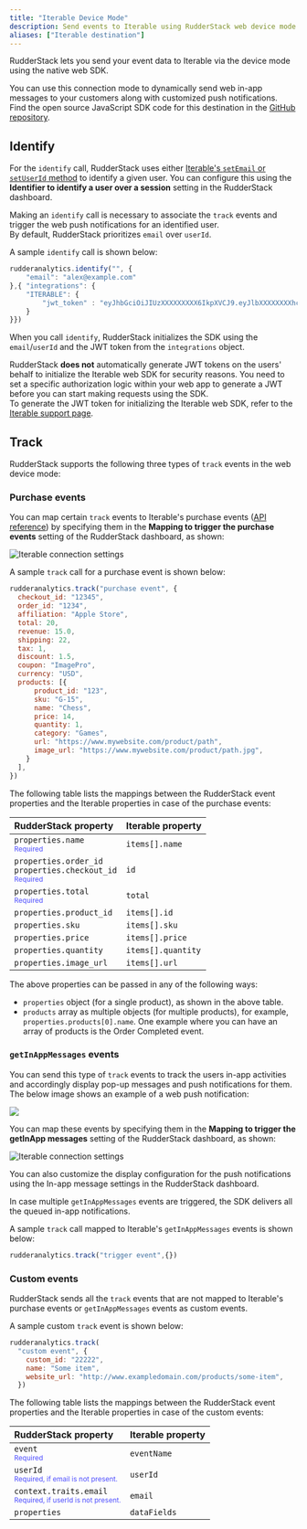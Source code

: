 ```yaml
---
title: "Iterable Device Mode"
description: Send events to Iterable using RudderStack web device mode.
aliases: ["Iterable destination"]
---
```


RudderStack lets you send your event data to Iterable via the <Link to="/destinations/rudderstack-connection-modes/#device-mode">device mode</Link> using the native web SDK.

<div class="successBlock">
You can use this connection mode to dynamically send web in-app messages to your customers along with customized push notifications.
</div>

<div class="infoBlock">
Find the open source JavaScript SDK code for this destination in the <a href="https://github.com/rudderlabs/rudder-sdk-js/tree/production/src/integrations/Iterable">GitHub repository</a>.
</div>

## Identify

For the <Link to="/event-spec/standard-events/identify/">`identify`</Link> call, RudderStack uses either <a href="https://github.com/Iterable/iterable-web-sdk#initialize">Iterable's `setEmail` or `setUserId` method</a> to identify a given user. You can configure this using the <Link to="/destinations/streaming-destinations/iterable/setting-up-iterable/#web-sdk-settings">**Identifier to identify a user over a session**</Link> setting in the RudderStack dashboard.

<div class="infoBlock">
Making an <code class="inline-code">identify</code> call is necessary to associate the <code class="inline-code">track</code> events and trigger the web push notifications for an identified user.
</div>

<div class="infoBlock">
By default, RudderStack prioritizes <code class="inline-code">email</code> over <code class="inline-code">userId</code>.
</div>

A sample `identify` call is shown below:

```javascript
rudderanalytics.identify("", {
    "email": "alex@example.com"
},{ "integrations": {
    "ITERABLE": {
        "jwt_token" : "eyJhbGciOiJIUzXXXXXXXXX6IkpXVCJ9.eyJlbXXXXXXXXhc2hhc3ZpQHJ1ZGRlcnN0XXXXXXXXXXdCI6MTY2NTAzMTkzNCwiZXhwIjXXXXXXXXxNjY2MDMxOTM0fQ.u0wwq6YOB2GXXXXXXXXX2O9GUpW6BHRF5PCmk"
    }
}})
```

When you call `identify`, RudderStack initializes the SDK using the `email`/`userId` and the JWT token from the `integrations` object.

<div class="warningBlock">
RudderStack <strong>does not</strong> automatically generate JWT tokens on the users' behalf to initialize the Iterable web SDK for security reasons. You need to set a specific authorization logic within your web app to generate a JWT before you can start making requests using the SDK.
</div>

<div class="infoBlock">
To generate the JWT token for initializing the Iterable web SDK, refer to the <a href="https://support.iterable.com/hc/en-us/articles/360050801231-JWT-Enabled-API-Keys-#sample-python-code-for-jwt-generation">Iterable support page</a>.
</div>

## Track

RudderStack supports the following three types of <Link to="/event-spec/standard-events/track">`track`</Link> events in the web device mode:

### Purchase events

You can map certain `track` events to Iterable's purchase events ([API reference](https://api.iterable.com/api/docs#commerce_trackPurchase)) by specifying them in the <Link to="/destinations/streaming-destinations/iterable/setting-up-iterable/#web-sdk-settings">**Mapping to trigger the purchase events**</Link> setting of the RudderStack dashboard, as shown:

<img src="../../../assets/event-stream-destinations/iterable-purchaseevents.png" alt="Iterable connection settings" />

A sample `track` call for a purchase event is shown below:

```javascript
rudderanalytics.track("purchase event", {
  checkout_id: "12345",
  order_id: "1234",
  affiliation: "Apple Store",
  total: 20,
  revenue: 15.0,
  shipping: 22,
  tax: 1,
  discount: 1.5,
  coupon: "ImagePro",
  currency: "USD",
  products: [{
      product_id: "123",
      sku: "G-15",
      name: "Chess",
      price: 14,
      quantity: 1,
      category: "Games",
      url: "https://www.mywebsite.com/product/path",
      image_url: "https://www.mywebsite.com/product/path.jpg",
    }
  ],
})
```

The following table lists the mappings between the RudderStack event properties and the Iterable properties in case of the purchase events:

| RudderStack property | Iterable property |
| :--------------| :---------|
| `properties.name` <br/> <span style="color: #4D4DFF;font-size:12px;">Required</span> | `items[].name` |
| `properties.order_id` <br/> `properties.checkout_id` <br/> <span style="color: #4D4DFF;font-size:12px;">Required</span> | `id` |
| `properties.total` <br/> <span style="color: #4D4DFF;font-size:12px;">Required</span> | `total` |
| `properties.product_id` | `items[].id` |
| `properties.sku` | `items[].sku` |
| `properties.price` | `items[].price` |
| `properties.quantity` | `items[].quantity` |
| `properties.image_url` | `items[].url` |

The above properties can be passed in any of the following ways:
- `properties` object (for a single product), as shown in the above table.
- `products` array as multiple objects (for multiple products), for example, `properties.products[0].name`. One example where you can have an array of products is the <Link to="/event-spec/ecommerce-events-spec/ordering/#order-completed">Order Completed</Link> event.

### `getInAppMessages` events

You can send this type of `track` events to track the users in-app activities and accordingly display pop-up messages and push notifications for them. The below image shows an example of a web push notification:

<img src="../../../assets/event-stream-destinations/web-push-notifications-iterable.png" />

You can map these events by specifying them in the <Link to="/destinations/streaming-destinations/iterable/setting-up-iterable/#web-sdk-settings">**Mapping to trigger the getInApp messages**</Link> setting of the RudderStack dashboard, as shown:

<img src="../../../assets/event-stream-destinations/iterable-getinappmessages.png" alt="Iterable connection settings" />

You can also customize the display configuration for the push notifications using the <Link to="/destinations/streaming-destinations/iterable/setting-up-iterable/#in-app-message-settings">In-app message settings</Link> in the RudderStack dashboard.

<div class="infoBlock">
In case multiple <code class="inline-code">getInAppMessages</code> events are triggered, the SDK delivers all the queued in-app notifications.
</div>

A sample `track` call mapped to Iterable's `getInAppMessages` events is shown below:

```javascript
rudderanalytics.track("trigger event",{})
```

### Custom events

RudderStack sends all the `track` events that are not mapped to Iterable's purchase events or `getInAppMessages` events as custom events.

A sample custom `track` event is shown below:

```javascript
rudderanalytics.track(
  "custom event", {
    custom_id: "22222",
    name: "Some item",
    website_url: "http://www.exampledomain.com/products/some-item",
  })
```

The following table lists the mappings between the RudderStack event properties and the Iterable properties in case of the custom events:

| RudderStack property | Iterable property |
| :--------------| :---------|
| `event` <br/> <span style="color: #4D4DFF;font-size:12px;">Required</span> | `eventName` |
| `userId` <br/> <span style="color: #4D4DFF;font-size:12px;">Required, if email is not present.</span> | `userId` |
| `context.traits.email` <br/> <span style="color: #4D4DFF;font-size:12px;">Required, if userId is not present.</span> | `email` |
| `properties` | `dataFields` |
